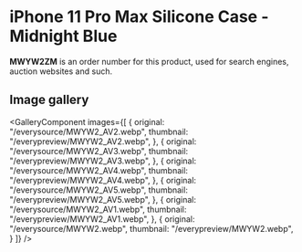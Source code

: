 
# iPhone 11 Pro Max Silicone Case - Midnight Blue

<Callout type='info' emoji='👉🏻'>**MWYW2ZM** is an order number for this product, used for search engines, auction websites and such.</Callout>

## Image gallery

<GalleryComponent
    images={[
      {
        original: "/everysource/MWYW2_AV2.webp",
        thumbnail: "/everypreview/MWYW2_AV2.webp",
      },
      {
        original: "/everysource/MWYW2_AV3.webp",
        thumbnail: "/everypreview/MWYW2_AV3.webp",
      },
      {
        original: "/everysource/MWYW2_AV4.webp",
        thumbnail: "/everypreview/MWYW2_AV4.webp",
      },
      {
        original: "/everysource/MWYW2_AV5.webp",
        thumbnail: "/everypreview/MWYW2_AV5.webp",
      },
      {
        original: "/everysource/MWYW2_AV1.webp",
        thumbnail: "/everypreview/MWYW2_AV1.webp",
      },
      {
        original: "/everysource/MWYW2.webp",
        thumbnail: "/everypreview/MWYW2.webp",
      }
    ]}
  />
